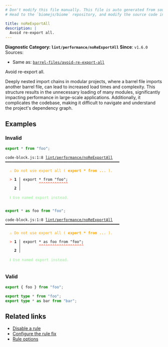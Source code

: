 ```yaml
---
# Don't modify this file manually. This file is auto generated from source, and you will lose your changes next time the website is built.
# Head to the `biomejs/biome` repository, and modify the source code in there.

title: noReExportAll
description: |
  Avoid re-export all.
---
```


**Diagnostic Category: `lint/performance/noReExportAll`**
<Tabs>
<TabItem label="JavaScript (and super languages)" icon="seti:javascript">
**Since**: `v1.6.0`
Sources: 
- Same as: <a href="https://github.com/thepassle/eslint-plugin-barrel-files/blob/main/docs/rules/avoid-re-export-all.md" target="_blank"><code>barrel-files/avoid-re-export-all</code></a>

Avoid re-export all.

Deeply nested import chains in modular projects, where a barrel file imports another barrel file, can lead to increased load times and complexity.
This structure results in the unnecessary loading of many modules, significantly impacting performance in large-scale applications.
Additionally, it complicates the codebase, making it difficult to navigate and understand the project's dependency graph.

## Examples

### Invalid

```js
export * from "foo";
```

<pre class="language-text"><code class="language-text">code-block.js:1:8 <a href="https://biomejs.dev/linter/rules/no-re-export-all">lint/performance/noReExportAll</a> ━━━━━━━━━━━━━━━━━━━━━━━━━━━━━━━━━━━━━━━━━━━━━━━━━━━<br /><br />  <strong><span style="color: Orange;">⚠</span></strong> <span style="color: Orange;">Do not use export all ( </span><span style="color: Orange;"><strong>export &#42; from ...</strong></span><span style="color: Orange;"> ).</span><br />  <br />  <strong><span style="color: Tomato;">&gt;</span></strong> <strong>1 │ </strong>export &#42; from &quot;foo&quot;;<br />   <strong>   │ </strong>       <strong><span style="color: Tomato;">^</span></strong><strong><span style="color: Tomato;">^</span></strong><strong><span style="color: Tomato;">^</span></strong><strong><span style="color: Tomato;">^</span></strong><strong><span style="color: Tomato;">^</span></strong><strong><span style="color: Tomato;">^</span></strong><strong><span style="color: Tomato;">^</span></strong><strong><span style="color: Tomato;">^</span></strong><strong><span style="color: Tomato;">^</span></strong><strong><span style="color: Tomato;">^</span></strong><strong><span style="color: Tomato;">^</span></strong><strong><span style="color: Tomato;">^</span></strong><strong><span style="color: Tomato;">^</span></strong><br />    <strong>2 │ </strong><br />  <br />  <strong><span style="color: lightgreen;">ℹ</span></strong> <span style="color: lightgreen;">Use named export instead.</span><br />  <br /></code></pre>

```js
export * as foo from "foo";
```

<pre class="language-text"><code class="language-text">code-block.js:1:8 <a href="https://biomejs.dev/linter/rules/no-re-export-all">lint/performance/noReExportAll</a> ━━━━━━━━━━━━━━━━━━━━━━━━━━━━━━━━━━━━━━━━━━━━━━━━━━━<br /><br />  <strong><span style="color: Orange;">⚠</span></strong> <span style="color: Orange;">Do not use export all ( </span><span style="color: Orange;"><strong>export &#42; from ...</strong></span><span style="color: Orange;"> ).</span><br />  <br />  <strong><span style="color: Tomato;">&gt;</span></strong> <strong>1 │ </strong>export &#42; as foo from &quot;foo&quot;;<br />   <strong>   │ </strong>       <strong><span style="color: Tomato;">^</span></strong><strong><span style="color: Tomato;">^</span></strong><strong><span style="color: Tomato;">^</span></strong><strong><span style="color: Tomato;">^</span></strong><strong><span style="color: Tomato;">^</span></strong><strong><span style="color: Tomato;">^</span></strong><strong><span style="color: Tomato;">^</span></strong><strong><span style="color: Tomato;">^</span></strong><strong><span style="color: Tomato;">^</span></strong><strong><span style="color: Tomato;">^</span></strong><strong><span style="color: Tomato;">^</span></strong><strong><span style="color: Tomato;">^</span></strong><strong><span style="color: Tomato;">^</span></strong><strong><span style="color: Tomato;">^</span></strong><strong><span style="color: Tomato;">^</span></strong><strong><span style="color: Tomato;">^</span></strong><strong><span style="color: Tomato;">^</span></strong><strong><span style="color: Tomato;">^</span></strong><strong><span style="color: Tomato;">^</span></strong><strong><span style="color: Tomato;">^</span></strong><br />    <strong>2 │ </strong><br />  <br />  <strong><span style="color: lightgreen;">ℹ</span></strong> <span style="color: lightgreen;">Use named export instead.</span><br />  <br /></code></pre>

### Valid

```js
export { foo } from "foo";
```

```ts
export type * from "foo";
export type * as bar from "bar";
```

## Related links

- [Disable a rule](/linter/#disable-a-lint-rule)
- [Configure the rule fix](/linter#configure-the-rule-fix)
- [Rule options](/linter/#rule-options)

</TabItem>
</Tabs>

